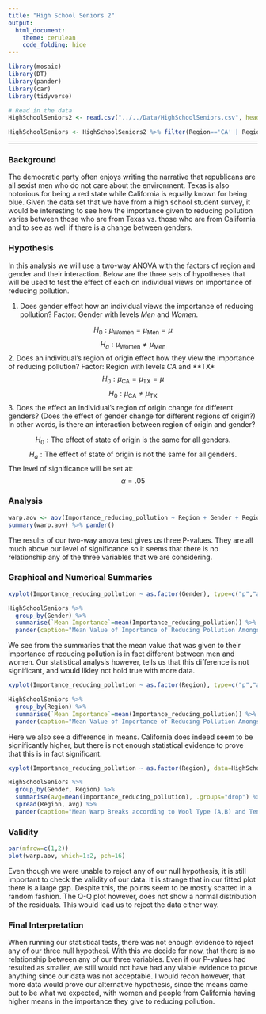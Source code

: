 ```yaml
---
title: "High School Seniors 2"
output: 
  html_document:
    theme: cerulean
    code_folding: hide
---
```



```r
library(mosaic)
library(DT)
library(pander)
library(car)
library(tidyverse)

# Read in the data
HighSchoolSeniors2 <- read.csv("../../Data/HighSchoolSeniors.csv", header=TRUE) 

HighSchoolSeniors <- HighSchoolSeniors2 %>% filter(Region=='CA' | Region == 'TX') %>% select(Region, Gender, Importance_reducing_pollution)%>%  na.omit()
```

----


<!-- Instructions:

Use the HighSchoolSeniors data set to perform an interesting two-way ANOVA analysis. You'll need to study the data set to decide which variables are most interesting to you. You might look at what you did for the t-Test analysis, and dive more deeply into the questions you researched on that analysis.

Here is a link to the survey given to the students that participated in the study:
https://ww2.amstat.org/censusatschool/pdfs/C@SQuestionnaire.pdf
(Use the link to learn about what each column of data in the data set represents.)

Remember you need a Quantitative Y variable and two Qualitative explanatory variables (factors) to perform a two-way ANOVA.

While you should use the warpbreaks and DayCare example analyses as your guide on how to properly complete this analysis, you should also be creative in your final delivery of this analysis. If you copy the format and approach of the example analyses, be sure to give credit in your document to these example analyses. You could write something like, "This work is modeled after the [warpbreaks](https://byuistats.github.io/Statistics-Notebook/Analyses/ANOVA/Examples/warpbreaksTwoWayANOVA.html) analysis." Whatever you do, DO NOT use any of the written statements from the example analyses in your analysis unless you quote them directly and give credit. Using someone else's writing as your own without giving credit to the original author is plagiarism and is an Honor Code Violation. So do your own work. Plus, the more you try to write things in your own words, the more you will learn. Also, note that there aren't really any "rules" about exactly how your document should be organized. So be creative and do something that makes sense to you.

-->

### Background

The democratic party often enjoys writing the narrative that republicans are all sexist men who do not care about the environment. Texas is also notorious for being a red state while California is equally known for being blue. Given the data set that we have from a high school student survey, it would be interesting to see how the importance given to reducing pollution varies between those who are from Texas vs. those who are from California and to see as well if there is a change between genders.

### Hypothesis

In this analysis we will use a two-way ANOVA with the factors of region and gender and their interaction. Below are the three sets of hypotheses that will be used to test the effect of each on individual views on importance of reducing pollution.

1. Does gender effect how an individual views the importance of reducing pollution?
  Factor: Gender with levels *Men* and *Women*.

$$
H_0: \mu_\text{Women} = \mu_\text{Men} = \mu
$$
$$
  H_a: \mu_\text{Women} \ne \mu_\text{Men}
$$
2. Does an individual's region of origin effect how they view the importance of reducing pollution?
  Factor: Region with levels *CA* and **TX*
$$
H_0: \mu_\text{CA} = \mu_\text{TX} = \mu
$$
$$
H_0: \mu_\text{CA} \ne \mu_\text{TX}
$$
3. Does the effect an individual's region of origin change for different genders? (Does the effect of gender change for different regions of origin?) In other words, is there an interaction between region of origin and gender?

$$
H_0: \text{The effect of state of origin is the same for all genders.}
$$
$$
H_a: \text{The effect of state of origin is not the same for all genders.}
$$
The level of significance will be set at: 
$$
	\alpha = .05
$$

### Analysis

```r
warp.aov <- aov(Importance_reducing_pollution ~ Region + Gender + Region:Gender, data=HighSchoolSeniors)
summary(warp.aov) %>% pander()
```

The results of our two-way anova test gives us three P-values. They are all much above our level of significance so it seems that there is no relationship any of the three variables that we are considering. 

### Graphical and Numerical Summaries
```r
xyplot(Importance_reducing_pollution ~ as.factor(Gender), type=c("p","a"), main="Effects of Male vs Female", xlab="Gender", ylab="Importance Reducing Pollution", data=HighSchoolSeniors)
```
```r
HighSchoolSeniors %>%
  group_by(Gender) %>%
  summarise(`Mean Importance`=mean(Importance_reducing_pollution)) %>%
  pander(caption="Mean Value of Importance of Reducing Pollution Amongst Genders")
```

We see from the summaries that the mean value that was given to their importance of reducing pollution is in fact different between men and women. Our statistical analysis however, tells us that this difference is not significant, and would likley not hold true with more data. 

```r
xyplot(Importance_reducing_pollution ~ as.factor(Region), type=c("p","a"), main="Effects of California vs Texas", xlab="Gender", ylab="Importance Reducing Pollution", data=HighSchoolSeniors)
```


```r
HighSchoolSeniors %>%
  group_by(Region) %>%
  summarise(`Mean Importance`=mean(Importance_reducing_pollution)) %>%
  pander(caption="Mean Value of Importance of Reducing Pollution Amongst States")
```

Here we also see a difference in means. California does indeed seem to be significantly higher, but there is not enough statistical evidence to prove that this is in fact significant. 

```r
xyplot(Importance_reducing_pollution ~ as.factor(Region), data=HighSchoolSeniors, groups=Gender, type=c("p","a"), main="Significance of the Interaction", auto.key=list(corner=c(1,1)))
```
```r
HighSchoolSeniors %>%
  group_by(Gender, Region) %>%
  summarise(avg=mean(Importance_reducing_pollution), .groups="drop") %>%
  spread(Region, avg) %>%
  pander(caption="Mean Warp Breaks according to Wool Type (A,B) and Tension Level (Low, Medium, High)")
```

### Validity 
```r
par(mfrow=c(1,2))
plot(warp.aov, which=1:2, pch=16)
```

Even though we were unable to reject any of our null hypothesis, it is still important to check the validity of our data. It is strange that in our fitted plot there is a large gap. Despite this, the points seem to be mostly scatted in a random fashion. The Q-Q plot however, does not show a normal distribution of the residuals. This would lead us to reject the data either way.

### Final Interpretation
When running our statistical tests, there was not enough evidence to reject any of our three null hypothesi. With this we decide for now, that there is no relationship between any of our three variables. Even if our P-values had resulted as smaller, we still would not have had any viable evidence to prove anything since our data was not acceptable. I would recon however, that more data would prove our alternative hypothesis, since the means came out to be what we expected, with women and people from California having higher means in the importance they give to reducing pollution. 